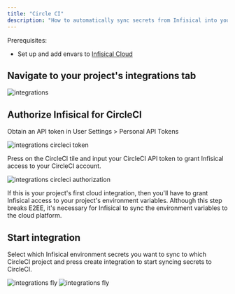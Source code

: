 ```yaml
---
title: "Circle CI"
description: "How to automatically sync secrets from Infisical into your CircleCI project."
---
```


Prerequisites:

- Set up and add envars to [Infisical Cloud](https://app.infisical.com)

## Navigate to your project's integrations tab

![integrations](../../images/integrations.png)

## Authorize Infisical for CircleCI

Obtain an API token in User Settings > Personal API Tokens

![integrations circleci token](../../images/integrations-circleci-token.png)

Press on the CircleCI tile and input your CircleCI API token to grant Infisical access to your CircleCI account.

![integrations circleci authorization](../../images/integrations-circleci-auth.png)

<Info>
  If this is your project's first cloud integration, then you'll have to grant
  Infisical access to your project's environment variables. Although this step
  breaks E2EE, it's necessary for Infisical to sync the environment variables to
  the cloud platform.
</Info>

## Start integration

Select which Infisical environment secrets you want to sync to which CircleCI project and press create integration to start syncing secrets to CircleCI.

![integrations fly](../../images/integrations-circleci-create.png)
![integrations fly](../../images/integrations-circleci.png)
